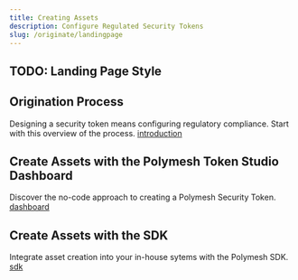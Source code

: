```yaml
---
title: Creating Assets
description: Configure Regulated Security Tokens
slug: /originate/landingpage
---
```


## TODO: Landing Page Style

## Origination Process

Designing a security token means configuring regulatory compliance. Start with this overview of the process. [introduction](/originate/originate-introduction)

## Create Assets with the Polymesh Token Studio Dashboard

Discover the no-code approach to creating a Polymesh Security Token. [dashboard](/originate/originate-dashboard)

## Create Assets with the SDK

Integrate asset creation into your in-house sytems with the Polymesh SDK. [sdk](/originate/originate-sdk)

